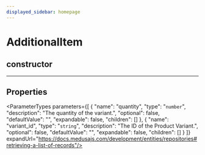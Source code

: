 ```yaml
---
displayed_sidebar: homepage
---
```



# AdditionalItem

## constructor

___

## Properties

<ParameterTypes parameters={[
  {
    "name": "quantity",
    "type": "`number`",
    "description": "The quantity of the variant.",
    "optional": false,
    "defaultValue": "",
    "expandable": false,
    "children": []
  },
  {
    "name": "variant_id",
    "type": "`string`",
    "description": "The ID of the Product Variant.",
    "optional": false,
    "defaultValue": "",
    "expandable": false,
    "children": []
  }
]} expandUrl="https://docs.medusajs.com/development/entities/repositories#retrieving-a-list-of-records"/>
